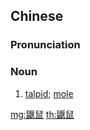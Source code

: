 {{also|鼹鼠}}
==Chinese==
{{zh-forms|s=鼹鼠}}

===Pronunciation===
{{zh-pron
|m=yǎnshǔ
|c=jin2 syu2
|cat=n
}}

===Noun===
{{zh-noun}}

# [[talpid]]; [[mole]]

{{zh-cat|Mammals}}

[[mg:鼴鼠]]
[[th:鼴鼠]]